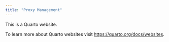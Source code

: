 ```yaml
---
title: "Proxy Management"
---
```


This is a Quarto website.

To learn more about Quarto websites visit <https://quarto.org/docs/websites>.
